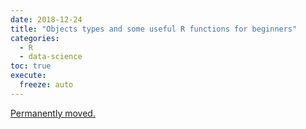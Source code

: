```yaml
---
date: 2018-12-24
title: "Objects types and some useful R functions for beginners"
categories:
  - R
  - data-science
toc: true
execute:
  freeze: auto
---
```


[Permanently moved.](../../posts/2018-12-24-modern_objects.qmd)
